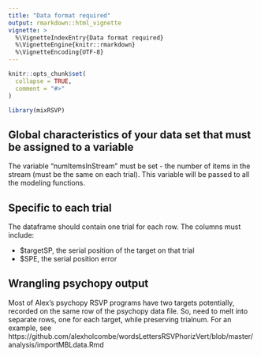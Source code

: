 ```yaml
---
title: "Data format required"
output: rmarkdown::html_vignette
vignette: >
  %\VignetteIndexEntry{Data format required}
  %\VignetteEngine{knitr::rmarkdown}
  %\VignetteEncoding{UTF-8}
---
```


```r
knitr::opts_chunk$set(
  collapse = TRUE,
  comment = "#>"
)
```

```r
library(mixRSVP)
```

## Global characteristics of your data set that must be assigned to a variable

The variable "numItemsInStream" must be set - the number of items in the stream (must be the same on each trial). This variable will be passed to all the modeling functions.

## Specific to each trial

The dataframe should contain one trial for each row. The columns must include:

* $targetSP, the serial position of the target on that trial
* $SPE, the serial position error

## Wrangling psychopy output

Most of Alex's psychopy RSVP programs have two targets potentially, recorded on the same row of the psychopy data file. So, need to melt into separate rows, one for each target, while preserving trialnum. For an example, see https://github.com/alexholcombe/wordsLettersRSVPhorizVert/blob/master/analysis/importMBLdata.Rmd
